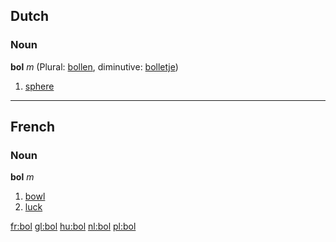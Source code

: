 ==Dutch==
===Noun===
'''bol''' ''m'' (Plural: [[bollen]], diminutive: [[bolletje]])

# [[sphere]]

----
==French==
===Noun===
'''bol''' ''m''

# [[bowl]]
# [[luck]]

[[fr:bol]]
[[gl:bol]]
[[hu:bol]]
[[nl:bol]]
[[pl:bol]]